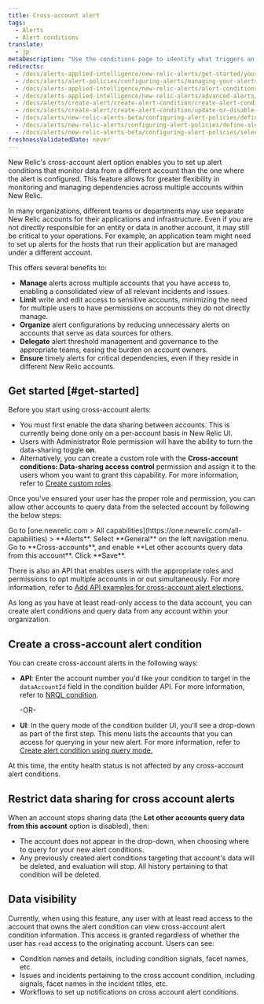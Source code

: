 ```yaml
---
title: Cross-account alert
tags:
  - Alerts
  - Alert conditions
translate:
  - jp
metaDescription: "Use the conditions page to identify what triggers an alert policy's notification, starting with the product and type of metric or service."
redirects:
  - /docs/alerts-applied-intelligence/new-relic-alerts/get-started/your-first-nrql-condition
  - /docs/alerts/alert-policies/configuring-alerts/managing-your-alerts
  - /docs/alerts-applied-intelligence/new-relic-alerts/alert-conditions/alert-conditions
  - /docs/alerts-applied-intelligence/new-relic-alerts/advanced-alerts/advanced-techniques/select-product-targets-alert-condition
  - /docs/alerts/create-alert/create-alert-condition/create-alert-conditions
  - /docs/alerts/create-alert/create-alert-condition/update-or-disable-policies-conditions
  - /docs/alerts/new-relic-alerts-beta/configuring-alert-policies/define-alert-conditions
  - /docs/alerts/new-relic-alerts/configuring-alert-policies/define-alert-conditions
  - /docs/alerts/new-relic-alerts-beta/configuring-alert-policies/select-product-targets-alert-condition
freshnessValidatedDate: never
---
```


New Relic's cross-account alert option enables you to set up alert conditions that monitor data from a different account than the one where the alert is configured. This feature allows for greater flexibility in monitoring and managing dependencies across multiple accounts within New Relic.

In many organizations, different teams or departments may use separate New Relic accounts for their applications and infrastructure. Even if you are not directly responsible for an entity or data in another account, it may still be critical to your operations. For example, an application team might need to set up alerts for the hosts that run their application but are managed under a different account.

This offers several benefits to:

* **Manage** alerts across multiple accounts that you have access to, enabling a consolidated view of all relevant incidents and issues.
* **Limit** write and edit access to sensitive accounts, minimizing the need for multiple users to have permissions on accounts they do not directly manage.
* **Organize** alert configurations by reducing unnecessary alerts on accounts that serve as data sources for others.
* **Delegate** alert threshold management and governance to the appropriate teams, easing the burden on account owners.
* **Ensure** timely alerts for critical dependencies, even if they reside in different New Relic accounts.

## Get started [#get-started]

Before you start using cross-account alerts: 

* You must first enable the data sharing between accounts. This is currently being done only on a per-account basis in New Relic UI. 
* Users with Administrator Role permission will have the ability to turn the data-sharing toggle **on**.
* Alternatively, you can create a custom role with the **Cross-account conditions: Data-sharing access control** permission and assign it to the users whom you want to grant this capability. For more information, refer to [Create custom roles](/docs/accounts/accounts-billing/new-relic-one-user-management/account-user-mgmt-tutorial/#roles/).

Once you've ensured your user has the proper role and permission, you can allow other accounts to query data from the selected account by following the below steps:

<Steps>

<Step>
    Go to [one.newrelic.com > All capabilities](https://one.newrelic.com/all-capabilities) > <DNT>**Alerts**</DNT>.
</Step>

<Step>
    Select <DNT>**General**</DNT> on the left navigation menu.
</Step>

<Step>
    Go to **Cross-accounts**, and enable **Let other accounts query data from this account**.
</Step>

<Step>
    Click **Save**.
</Step>

</Steps>

There is also an API that enables users with the appropriate roles and permissions to opt multiple accounts in or out simultaneously. For more information, refer to [Add API examples for cross-account alert elections.](/docs/apis/nerdgraph/examples/nerdgraph-api-cross-account-alerting-elections)

As long as you have at least read-only access to the data account, you can create alert conditions and query data from any account within your organization.

## Create a cross-account alert condition

You can create cross-account alerts in the following ways:

* **API**: Enter the account number you'd like your condition to target in the `dataAccountId` field in the condition builder API. For more information, refer to [NRQL condition](/docs/apis/nerdgraph/examples/nerdgraph-api-nrql-condition-alerts/#create-cross-account-alert).
  
  -OR-

* **UI**: In the query mode of the condition builder UI,  you'll see a drop-down as part of the first step. This menu lists the accounts that you can access for querying in your new alert. For more information, refer to [Create alert condition using query mode.](/docs/alerts/create-alert/create-alert-condition/alert-conditions/#advanced-signal-settings)

<Callout variant="tip">
  At this time, the entity health status is not affected by any cross-account alert conditions.
</Callout>

## Restrict data sharing for cross account alerts

When an account stops sharing data (the **Let other accounts query data from this account** option is disabled), then:

* The account does not appear in the drop-down, when choosing where to query for your new alert conditions.
* Any previously created alert conditions targeting that account's data will be deleted, and evaluation will stop.  All history pertaining to that condition will be deleted.

## Data visibility

Currently, when using this feature, any user with at least read access to the account that owns the alert condition can view cross-account alert condition information. This access is granted regardless of whether the user has `read` access to the originating account. Users can see:

* Condition names and details, including condition signals, facet names, etc.
* Issues and incidents pertaining to the cross account condition, including signals, facet names in the incident titles, etc.
* Workflows to set up notifications on cross account alert conditions.
